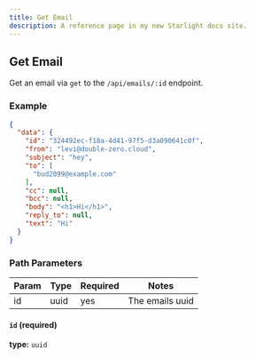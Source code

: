 ```yaml
---
title: Get Email
description: A reference page in my new Starlight docs site.
---
```


## Get Email

Get an email via `get` to the `/api/emails/:id` endpoint.

### Example
```json copy
{
  "data": {
    "id": "324492ec-f18a-4d41-97f5-d3a090641c0f",
    "from": "levi@double-zero.cloud",
    "subject": "hey",
    "to": [
      "bud2099@example.com"
    ],
    "cc": null,
    "bcc": null,
    "body": "<h1>Hi</h1>",
    "reply_to": null,
    "text": "Hi"
  }
}
```

### Path Parameters

| Param            | Type            | Required | Notes                                                                                                                                    |
|------------------|-----------------|----------|------------------------------------------------------------------------------------------------------------------------------------------|
| id               | uuid            | yes      | The emails uuid                                                                                                                  |

#### `id` (required)

**type:** `uuid`
